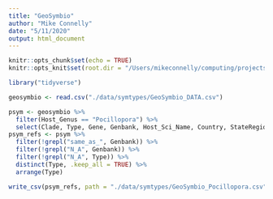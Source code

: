 ```yaml
---
title: "GeoSymbio"
author: "Mike Connelly"
date: "5/11/2020"
output: html_document
---
```


```r
knitr::opts_chunk$set(echo = TRUE)
knitr::opts_knit$set(root.dir = "/Users/mikeconnelly/computing/projects/EAPSI_Symbiodinaceae")
```
```r
library("tidyverse")
```

```r
geosymbio <- read.csv("./data/symtypes/GeoSymbio_DATA.csv")
```
```r
psym <- geosymbio %>%
  filter(Host_Genus == "Pocillopora") %>%
  select(Clade, Type, Gene, Genbank, Host_Sci_Name, Country, StateRegion, SubRegion, Latitude, Longitude, Ref, Species, Redundancy)
psym_refs <- psym %>% 
  filter(!grepl("same_as_", Genbank)) %>%
  filter(!grepl("N_A", Genbank)) %>%
  filter(!grepl("N_A", Type)) %>%
  distinct(Type, .keep_all = TRUE) %>%
  arrange(Type)
```
```r
write_csv(psym_refs, path = "./data/symtypes/GeoSymbio_Pocillopora.csv")
```

